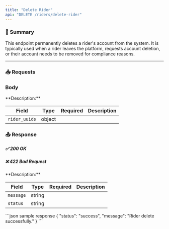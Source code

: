 ```yaml
---
title: "Delete Rider"
api: "DELETE /riders/delete-rider"
---
```



### 📝 Summary

This endpoint permanently deletes a rider's account from the system. It is typically used when a rider leaves the platform, requests account deletion, or their account needs to be removed for compliance reasons.

---



### 📥 Requests

### Body
<Expandable>
**Description:** 

| **Field**   | **Type** | **Required** | **Description**          |
|-------------|----------|-------------:|---------------------------|
| `rider_uuids`   | object   |        |          |
</Expandable>


### 📤 Response

##### ✅ 200 OK
##### ❌ 422 Bad Request

<Expandable>
**Description:** 

| **Field**   | **Type** | **Required** | **Description**          |
|-------------|----------|-------------:|---------------------------|
| `message`   | string   |        |           |
| `status`  |   string| |   |   |
</Expandable>

<ResponseExample>
    ```json sample response
    {
    "status": "success",
    "message": "Rider delete successfully."
}
    ```
</ResponseExample>


